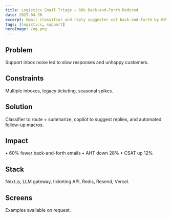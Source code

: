 ```yaml
---
title: Logistics Email Triage — 60% Back-and-Forth Reduced
date: 2025-04-30
excerpt: Email classifier and reply suggester cut back-and-forth by 60% and sped up resolution.
tags: [logistics, support]
heroImage: /og.png
---
```


## Problem

Support inbox noise led to slow responses and unhappy customers.

## Constraints

Multiple inboxes, legacy ticketing, seasonal spikes.

## Solution

Classifier to route + summarize, copilot to suggest replies, and automated follow-up macros.

## Impact

• 60% fewer back-and-forth emails
• AHT down 28%
• CSAT up 12%

## Stack

Next.js, LLM gateway, ticketing API, Redis, Resend, Vercel.

## Screens

Examples available on request.
